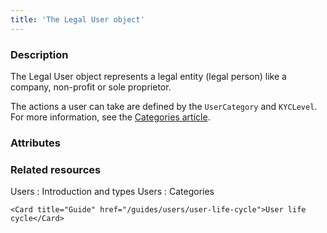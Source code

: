 ```yaml
---
title: 'The Legal User object'
---
```


  
### Description
The Legal User object represents a legal entity (legal person) like a company, non-profit or sole proprietor.  

The actions a user can take are defined by the `UserCategory` and `KYCLevel`. For more information, see the [Categories article](/guides/users/categories).  

### Attributes  

<HeadquartersAddress1 />  

<LegalRepresentativeAddress />  

<Name4 />  

<LegalPersonType />  

<LegalRepresentativeFirstName />  

<LegalRepresentativeLastName />  

<LegalRepresentativeEmail />  

<LegalRepresentativeBirthday />  

<LegalRepresentativeNationality />  

<LegalRepresentativeCountryOfResidence />  

<ProofOfRegistration />  

<ShareholderDeclaration />  

<Statute />  

<LegalRepresentativeProofOfIdentity />  

<CompanyNumber2 />  

<Id />  

<Tag1 />  

<CreationDate />  

<PersonType />  

<Email2 />  

<KYCLevel />  

<TermsAndConditionsAccepted />  

<TermsAndConditionsAcceptedDate />  

<UserCategory />  

<UserStatus />

### Related resources

<CardGroup cols={2}>
    <Card title="Guide" href="/guides/users/types">Users : Introduction and types</Card>
    <Card title="Guide" href="/guides/users/categories">Users : Categories</Card>
    
    <Card title="Guide" href="/guides/users/user-life-cycle">User life cycle</Card>  
</CardGroup>